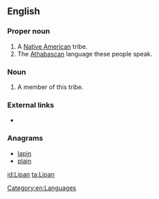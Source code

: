 ==English==
{{wikipedia}}

===Proper noun===
{{en-proper noun}}

# A [[Native American]] tribe.
# The [[Athabascan]] language these people speak.

===Noun===
{{en-noun}}

# A member of this tribe.

===External links===
* {{ethnologue|code=apl}}

===Anagrams===
* [[lapin#English|lapin]]
* [[plain#English|plain]]

[[Category:en:Languages]]

[[id:Lipan]]
[[ta:Lipan]]